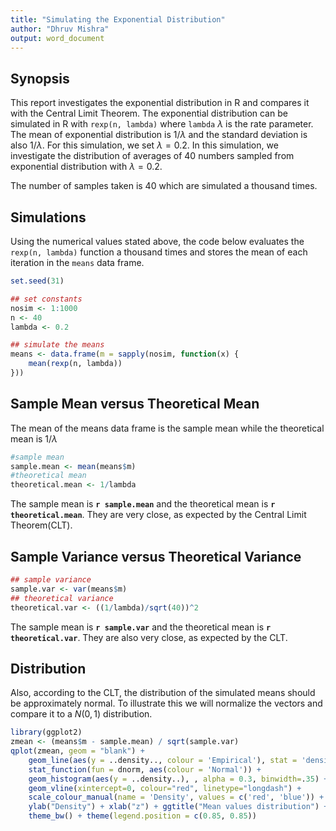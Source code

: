 ```yaml
---
title: "Simulating the Exponential Distribution"
author: "Dhruv Mishra"
output: word_document
---
```


## Synopsis

This report investigates the exponential distribution in R and compares it with the Central Limit Theorem. The exponential distribution can be simulated in R with `rexp(n, lambda)` where `lambda` $\lambda$ is the rate parameter. The mean of exponential distribution is $1/\lambda$ and the standard deviation is also $1/\lambda$. For this simulation, we set $\lambda=0.2$. In this simulation, we investigate the distribution of averages of 40 numbers sampled from exponential distribution with $\lambda=0.2$.

The number of samples taken is 40 which are simulated a thousand times.

## Simulations
Using the numerical values stated above, the code below evaluates the `rexp(n, lambda)` function a thousand times and stores the mean of each iteration in the `means` data frame.
```r
set.seed(31)

## set constants
nosim <- 1:1000
n <- 40
lambda <- 0.2

## simulate the means
means <- data.frame(m = sapply(nosim, function(x) {
    mean(rexp(n, lambda))
}))
```

## Sample Mean versus Theoretical Mean
The mean of the means data frame is the sample mean while the theoretical mean is $1/\lambda$
```r
#sample mean
sample.mean <- mean(means$m)
#theoretical mean
theoretical.mean <- 1/lambda
```
The sample mean is **`r sample.mean`** and the theoretical mean is **`r theoretical.mean`**. They are very close, as expected by the Central Limit Theorem(CLT).

## Sample Variance versus Theoretical Variance
```r
## sample variance
sample.var <- var(means$m)
## theoretical variance
theoretical.var <- ((1/lambda)/sqrt(40))^2
```
The sample mean is **`r sample.var`** and the theoretical mean is **`r theoretical.var`**. They are also very close, as expected by the CLT.

## Distribution
Also, according to the CLT, the distribution of the simulated means should be approximately normal. To illustrate this we will normalize the vectors and compare it to a $N(0,1)$ distribution.

```r
library(ggplot2)
zmean <- (means$m - sample.mean) / sqrt(sample.var)
qplot(zmean, geom = "blank") +
    geom_line(aes(y = ..density.., colour = 'Empirical'), stat = 'density') +  
    stat_function(fun = dnorm, aes(colour = 'Normal')) +                       
    geom_histogram(aes(y = ..density..), , alpha = 0.3, binwidth=.35) +
    geom_vline(xintercept=0, colour="red", linetype="longdash") +
    scale_colour_manual(name = 'Density', values = c('red', 'blue')) +
    ylab("Density") + xlab("z") + ggtitle("Mean values distribution") +
    theme_bw() + theme(legend.position = c(0.85, 0.85))
```
